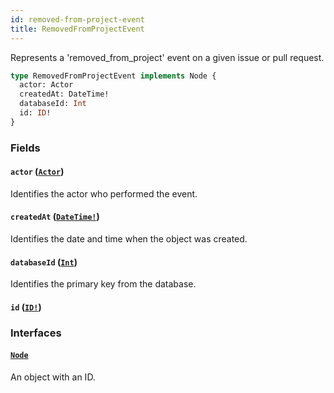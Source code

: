 ```yaml
---
id: removed-from-project-event
title: RemovedFromProjectEvent
---
```


Represents a 'removed_from_project' event on a given issue or pull request.

```graphql
type RemovedFromProjectEvent implements Node {
  actor: Actor
  createdAt: DateTime!
  databaseId: Int
  id: ID!
}
```

### Fields

#### `actor` ([`Actor`](/docs/api/interfaces/actor))

Identifies the actor who performed the event.

#### `createdAt` ([`DateTime!`](/docs/api/scalars/date-time))

Identifies the date and time when the object was created.

#### `databaseId` ([`Int`](/docs/api/scalars/int))

Identifies the primary key from the database.

#### `id` ([`ID!`](/docs/api/scalars/id))

### Interfaces

#### [`Node`](/docs/api/interfaces/node)

An object with an ID.
